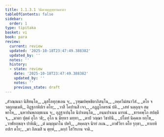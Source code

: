 ```yaml
---
title: 1.1.3.1 วินีตวตฺถุอุทฺทานคาถา
tableOfContents: false
sidebar:
  order: 1
type: tipitaka
basket: vi
book: para
review:
  current: review
  updated: '2025-10-18T23:47:49.388382'
  updated_by: ''
  notes: ''
  history:
  - state: review
    date: '2025-10-18T23:47:49.388382'
    updated_by: ''
    notes: ''
    previous_state: draft
---
```



<DynamicBreadcrumb />


<ReviewStatus review={frontmatter.review} showDetails={true} />

<HypothesisAnnotation frontmatter={frontmatter} />

<Paragraph number="451" type="verses" book="para">
_สํวณฺณนา นิสีทนฺโต,_  
_มุสโลทุกฺขเลน จ;_  
_วุฑฺฒปพฺพชิตาภิสนฺโน,_  
_อคฺควีมํสนาวิสํ._  

</Paragraph>

<Paragraph number="452" type="verses" book="para">
_ตโย จ วตฺถุกมฺเมหิ,_  
อิฏฺฐกาหิปเร ตโย;_  
_วาสี โคปานสี เจว,_  
_อฏฺฏโกตรณํ ปติ._  

</Paragraph>

<Paragraph number="453" type="verses" book="para">
_เสทํ นตฺถุญฺจ สมฺพาโห,_  
_นฺหาปนพฺภญฺชเนน จ;_  
อุฏฺฐาเปนฺโต นิปาเตนฺโต,_  
_อนฺนปาเนน มารณํ._  

</Paragraph>

<Paragraph number="454" type="verses" book="para">
_ชารคพฺโภ สปตฺตี จ,_  
_มาตา ปุตฺตํ อุโภ วธิ;_  
อุโภ น มิยฺยเร มทฺทา,_  
_ตาปํ วญฺฌา วิชายินี._  

</Paragraph>

<Paragraph number="455" type="verses" book="para">
_ปโตทํ นิคฺคเห ยกฺโข,_  
_วาฬยกฺขญฺจ ปาหิณิ;_  
_ตํ มญฺญมาโน ปหริ,_  
_สคฺคญฺจ นิรยํ ภเณ._  

</Paragraph>

<Paragraph number="456" type="verses" book="para">
_อาฬวิยา ตโย รุกฺขา,_  
_ทาเยหิ อปเร ตโย;_  
_มา กิลเมสิ น ตุยฺหํ,_  
_ตกฺกํ โสวีรเกน จาติ._
</Paragraph>